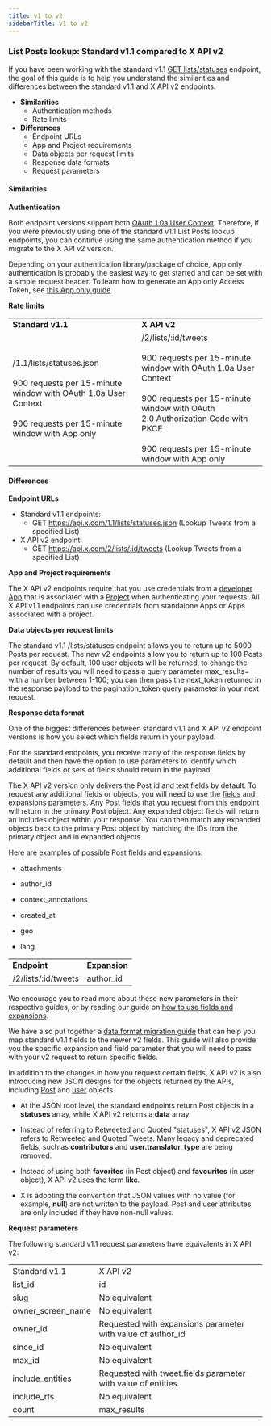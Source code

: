 ---
title: v1 to v2
sidebarTitle: v1 to v2
---


### List Posts lookup: Standard v1.1 compared to X API v2

If you have been working with the standard v1.1 [GET lists/statuses](https://developer.twitter.com/en/docs/twitter-api/v1/accounts-and-users/create-manage-lists/api-reference/get-lists-statuses) endpoint, the goal of this guide is to help you understand the similarities and differences between the standard v1.1 and X API v2 endpoints.

* **Similarities**
    * Authentication methods
    * Rate limits
* **Differences**
    * Endpoint URLs
    * App and Project requirements
    * Data objects per request limits
    * Response data formats
    * Request parameters

#### Similarities

**Authentication**

Both endpoint versions support both [OAuth 1.0a User Context](/resources/fundamentals/authentication#oauth-2-0). Therefore, if you were previously using one of the standard v1.1 List Posts lookup endpoints, you can continue using the same authentication method if you migrate to the X API v2 version.

Depending on your authentication library/package of choice, App only authentication is probably the easiest way to get started and can be set with a simple request header. To learn how to generate an App only Access Token, see [this App only guide](/resources/fundamentals/authentication#bearer-token-also-known-as-app-only).

**Rate limits**

|     |     |
| :--- | :--- |
| **Standard v1.1** | **X API v2** |
| /1.1/lists/statuses.json<br/><br/>900 requests per 15-minute window with OAuth 1.0a User Context<br/><br/>900 requests per 15-minute window with App only | /2/lists/:id/tweets<br/><br/>900 requests per 15-minute window with OAuth 1.0a User Context<br/><br/>900 requests per 15-minute window with OAuth 2.0 Authorization Code with PKCE<br/><br/>900 requests per 15-minute window with App only |

#### Differences

**Endpoint URLs**

* Standard v1.1 endpoints:
    * GET https://api.x.com/1.1/lists/statuses.json
        (Lookup Tweets from a specified List)
* X API v2 endpoint:
    * GET https://api.x.com/2/lists/:id/tweets
        (Lookup Tweets from a specified List)

**App and Project requirements**

The X API v2 endpoints require that you use credentials from a [developer App](/resources/fundamentals/developer-apps) that is associated with a [Project](/resources/fundamentals/projects) when authenticating your requests. All X API v1.1 endpoints can use credentials from standalone Apps or Apps associated with a project.

**Data objects per request limits**

The standard v1.1 /lists/statuses endpoint allows you to return up to 5000 Posts per request. The new v2 endpoints allow you to return up to 100 Posts per request. By default, 100 user objects will be returned, to change the number of results you will need to pass a query parameter max_results= with a number between 1-100; you can then pass the next_token returned in the response payload to the pagination_token query parameter in your next request.

**Response data format**

One of the biggest differences between standard v1.1 and X API v2 endpoint versions is how you select which fields return in your payload.

For the standard endpoints, you receive many of the response fields by default and then have the option to use parameters to identify which additional fields or sets of fields should return in the payload.

The X API v2 version only delivers the Post id and text fields by default. To request any additional fields or objects, you will need to use the [fields](/x-api/fundamentals/fields) and [expansions](/x-api/fundamentals/expansions) parameters. Any Post fields that you request from this endpoint will return in the primary Post object. Any expanded object fields will return an includes object within your response. You can then match any expanded objects back to the primary Post object by matching the IDs from the primary object and in expanded objects. 

Here are examples of possible Post fields and expansions:

* attachments

* author_id

* context_annotations

* created_at

* geo

* lang


|     |     |
| :--- | :--- |
| **Endpoint** | **Expansion** |
| /2/lists/:id/tweets | author_id |

We encourage you to read more about these new parameters in their respective guides, or by reading our guide on [how to use fields and expansions](/x-api/fundamentals/data-dictionary#how-to-use-fields-and-expansions). 

We have also put together a [data format migration guide](/x-api/migrate/data-format-migration) that can help you map standard v1.1 fields to the newer v2 fields. This guide will also provide you the specific expansion and field parameter that you will need to pass with your v2 request to return specific fields. 

In addition to the changes in how you request certain fields, X API v2 is also introducing new JSON designs for the objects returned by the APIs, including [Post](/x-api/fundamentals/data-dictionary#tweet) and [user](/x-api/fundamentals/data-dictionary#user) objects.

* At the JSON root level, the standard endpoints return Post objects in a **statuses** array, while X API v2 returns a **data** array. 

* Instead of referring to Retweeted and Quoted "statuses", X API v2 JSON refers to Retweeted and Quoted Tweets. Many legacy and deprecated fields, such as **contributors** and **user.translator_type** are being removed. 

* Instead of using both **favorites** (in Post object) and **favourites** (in user object), X API v2 uses the term **like**.

* X is adopting the convention that JSON values with no value (for example, **null**) are not written to the payload. Post and user attributes are only included if they have non-null values.
     


**Request parameters**

The following standard v1.1 request parameters have equivalents in X API v2:

|     |     |
| :--- | :--- |
| Standard v1.1 | X API v2 |
| list_id | id  |
| slug | No equivalent |
| owner\_screen\_name | No equivalent |
| owner_id | Requested with expansions parameter with value of author_id |
| since_id | No equivalent |
| max_id | No equivalent |
| include_entities | Requested with tweet.fields parameter with value of entities |
| include_rts | No equivalent |
| count | max_results |
